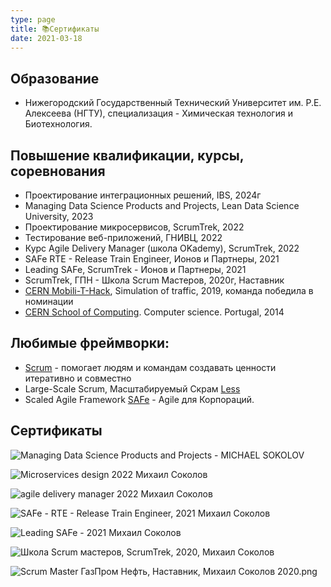 ```yaml
---
type: page
title: 📚Сертификаты
date: 2021-03-18
---
```


## Образование
- Нижегородский Государственный Технический Университет им. Р.Е. Алексеева (НГТУ), специализация - Химическая технология и Биотехнология.


## Повышение квалификации, курсы, соревнования
- Проектирование интеграционных решений, IBS, 2024г
- Managing Data Science Products and Projects, Lean Data Science University, 2023
- Проектирование микросервисов, ScrumTrek, 2022
- Тестирование веб-приложений, ГНИВЦ, 2022
- Курс Agile Delivery Manager (школа OKademy), ScrumTrek, 2022
- SAFe RTE - Release Train Engineer, Ионов и Партнеры, 2021
- Leading SAFe, ScrumTrek - Ионов и Партнеры, 2021
- ScrumTrek, ГПН - Школа Scrum Мастеров, 2020г, Наставник
- [CERN Mobili-T-Hack](https://indico.cern.ch/event/791709/registrations/participants), Simulation of traffic, 2019, команда победила в номинации
- [CERN School of Computing](https://indico.cern.ch/event/298406/). Computer science. Portugal, 2014


## Любимые фреймворки: 
 - [Scrum](https://www.scrum.org/) - помогает людям и командам создавать ценности итеративно и совместно
 - Large-Scale Scrum, Масштабируемый Скрам [Less](https://less.works/ru)
 - Scaled Agile Framework [SAFe](https://www.scaledagileframework.com/) - Agile для Корпораций.


## Сертификаты

<Image
  src="/images/lean_ds_michael_sokolov.png"
  alt="Managing Data Science Products and Projects - MICHAEL SOKOLOV"
  width={1125}
  height={801}
  priority
  className="next-image"
/>


<Image
  src="/images/Certificate_Microservices_Michael_Sokolov_2022.png"
  alt="Microservices design 2022 Михаил Соколов"
  width={1125}
  height={750}
  priority
  className="next-image"
/>

<Image
  src="/images/agile-delivery-manager-2022-michael-sokolov.png"
  alt="agile delivery manager 2022 Михаил Соколов"
  width={1125}
  height={750}
  priority
  className="next-image"
/>


<Image
  src="/images/safe-rte-2021-michael-sokolov.png"
  alt="SAFe - RTE - Release Train Engineer, 2021 Михаил Соколов"
  width={750}
  height={1100}
  priority
  className="next-image"
/>

<Image
  src="/images/leading-safe-michael-sokolov-2021.png"
  alt="Leading SAFe - 2021 Михаил Соколов"
  width={750}
  height={1100}
  priority
  className="next-image"
/>


<Image
  src="/images/scrum-master-school-2020-michael-sokolov.png"
  alt="Школа Scrum мастеров, ScrumTrek, 2020, Михаил Соколов"
  width={1125}
  height={750}
  priority
  className="next-image"
/>


<Image
  src="/images/scrum-master-gazprom-neft-michsel-sokolov-2020.png"
  alt="Scrum Master ГазПром Нефть, Наставник, Михаил Соколов 2020.png"
  width={750}
  height={1100}
  priority
  className="next-image"
/>

